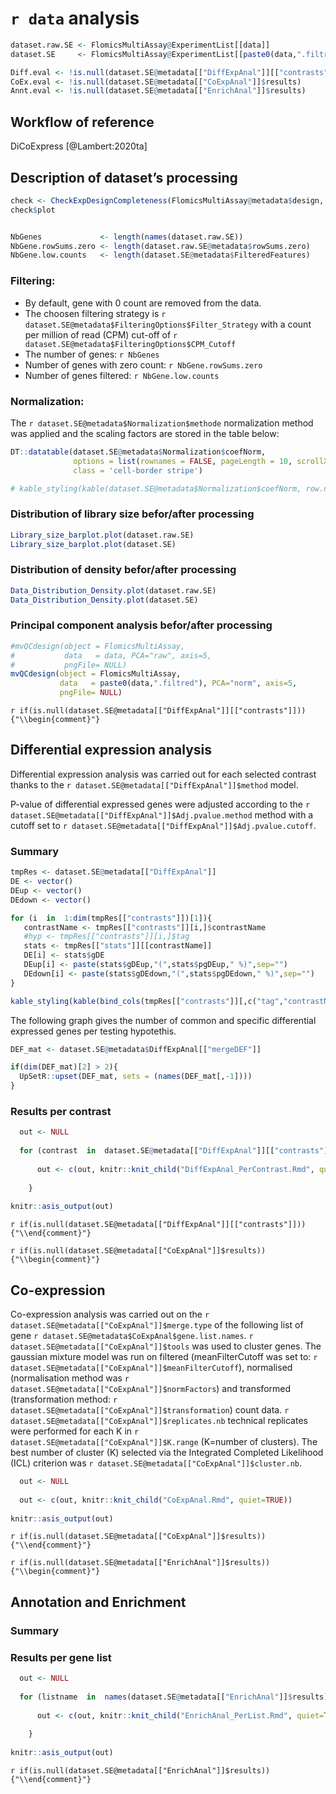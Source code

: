 # `r data` analysis

```r

dataset.raw.SE <- FlomicsMultiAssay@ExperimentList[[data]]
dataset.SE     <- FlomicsMultiAssay@ExperimentList[[paste0(data,".filtred")]]

Diff.eval <- !is.null(dataset.SE@metadata[["DiffExpAnal"]][["contrasts"]])
CoEx.eval <- !is.null(dataset.SE@metadata[["CoExpAnal"]]$results)
Annt.eval <- !is.null(dataset.SE@metadata[["EnrichAnal"]]$results)

```


## Workflow of reference 

DiCoExpress [@Lambert:2020ta]

## Description of dataset's processing


```r

check <- CheckExpDesignCompleteness(FlomicsMultiAssay@metadata$design, colnames(dataset.SE))
check$plot


NbGenes             <- length(names(dataset.raw.SE))
NbGene.rowSums.zero <- length(dataset.raw.SE@metadata$rowSums.zero)
NbGene.low.counts   <- length(dataset.SE@metadata$FilteredFeatures)
```

### Filtering:

* By default, gene with 0 count are removed from the data. 
* The choosen filtering strategy is `r dataset.SE@metadata$FilteringOptions$Filter_Strategy` with a count per million of read (CPM) cut-off of `r dataset.SE@metadata$FilteringOptions$CPM_Cutoff`  
* The number of genes: `r NbGenes`  
* Number of genes with zero count: `r NbGene.rowSums.zero`
* Number of genes filtered: `r NbGene.low.counts`

### Normalization:

The `r dataset.SE@metadata$Normalization$methode` normalization method 
was applied and the scaling factors are stored in the table below:

```r

DT::datatable(dataset.SE@metadata$Normalization$coefNorm, 
              options = list(rownames = FALSE, pageLength = 10, scrollX = T, dom = 'tip'),
              class = 'cell-border stripe')

# kable_styling(kable(dataset.SE@metadata$Normalization$coefNorm, row.names=FALSE, caption=NULL, format="html"), font_size=12,full_width = F, position = "left")

```

### Distribution of library size befor/after processing

```r
Library_size_barplot.plot(dataset.raw.SE)
Library_size_barplot.plot(dataset.SE)
```

### Distribution of density befor/after processing

```r

Data_Distribution_Density.plot(dataset.raw.SE)
Data_Distribution_Density.plot(dataset.SE)
```


### Principal component analysis befor/after processing

```r
#mvQCdesign(object = FlomicsMultiAssay,
#           data   = data, PCA="raw", axis=5, 
#           pngFile= NULL) 
mvQCdesign(object = FlomicsMultiAssay,
           data   = paste0(data,".filtred"), PCA="norm", axis=5, 
           pngFile= NULL) 
```



`r if(is.null(dataset.SE@metadata[["DiffExpAnal"]][["contrasts"]])) {"\\begin{comment}"}`

## Differential expression analysis

Differential expression analysis was carried out for each selected contrast thanks to the `r dataset.SE@metadata[["DiffExpAnal"]]$method` model. 

P-value of differential expressed genes were adjusted according to the `r dataset.SE@metadata[["DiffExpAnal"]]$Adj.pvalue.method` method
with a cutoff set to `r dataset.SE@metadata[["DiffExpAnal"]]$Adj.pvalue.cutoff`.

### Summary

```r

tmpRes <- dataset.SE@metadata[["DiffExpAnal"]]
DE <- vector()
DEup <- vector()
DEdown <- vector()

for (i  in  1:dim(tmpRes[["contrasts"]])[1]){
   contrastName <- tmpRes[["contrasts"]][i,]$contrastName
   #hyp <- tmpRes[["contrasts"]][i,]$tag
   stats <- tmpRes[["stats"]][[contrastName]]
   DE[i] <- stats$gDE
   DEup[i] <- paste(stats$gDEup,"(",stats$pgDEup," %)",sep="")
   DEdown[i] <- paste(stats$gDEdown,"(",stats$pgDEdown," %)",sep="")
}

```


```r
kable_styling(kable(bind_cols(tmpRes[["contrasts"]][,c("tag","contrastName")], data.frame("Nb DE"=DE,"Nb DEup"=DEup,"Nb DEdown"=DEdown)), row.names=FALSE, caption=NULL, format="html"), font_size=12)

```


The following graph gives the number of common and specific differential expressed genes per testing hypotethis.



```r
DEF_mat <- dataset.SE@metadata$DiffExpAnal[["mergeDEF"]]

if(dim(DEF_mat)[2] > 2){
  UpSetR::upset(DEF_mat, sets = (names(DEF_mat[,-1]))) 
}
```

### Results per contrast

```r

  out <- NULL
  
  for (contrast  in  dataset.SE@metadata[["DiffExpAnal"]][["contrasts"]]$contrastName) {
    
      out <- c(out, knitr::knit_child("DiffExpAnal_PerContrast.Rmd", quiet=TRUE))  
      
    }
    
knitr::asis_output(out)
```

`r if(is.null(dataset.SE@metadata[["DiffExpAnal"]][["contrasts"]])) {"\\end{comment}"}`

`r if(is.null(dataset.SE@metadata[["CoExpAnal"]]$results))  {"\\begin{comment}"}`


## Co-expression

Co-expression analysis was carried out on the `r dataset.SE@metadata[["CoExpAnal"]]$merge.type`
of the following list of gene `r dataset.SE@metadata$CoExpAnal$gene.list.names`. 
`r dataset.SE@metadata[["CoExpAnal"]]$tools` was
used to cluster genes. 
The gaussian mixture model was run on filtered (meanFilterCutoff was set to: `r dataset.SE@metadata[["CoExpAnal"]]$meanFilterCutoff`), 
normalised (normalisation method was `r dataset.SE@metadata[["CoExpAnal"]]$normFactors`) 
and transformed (transformation method: `r dataset.SE@metadata[["CoExpAnal"]]$transformation`) count data.
`r dataset.SE@metadata[["CoExpAnal"]]$replicates.nb` technical replicates were performed for each K in `r dataset.SE@metadata[["CoExpAnal"]]$K.range` (K=number of clusters). 
The best number of cluster (K) selected via the Integrated Completed Likelihood (ICL) criterion 
was `r dataset.SE@metadata[["CoExpAnal"]]$cluster.nb`.

```r

  out <- NULL
 
  out <- c(out, knitr::knit_child("CoExpAnal.Rmd", quiet=TRUE))  
    
knitr::asis_output(out)

```

`r if(is.null(dataset.SE@metadata[["CoExpAnal"]]$results)) {"\\end{comment}"}`

`r if(is.null(dataset.SE@metadata[["EnrichAnal"]]$results)) {"\\begin{comment}"}`

## Annotation and Enrichment

### Summary


### Results per gene list

```r

  out <- NULL
  
  for (listname  in  names(dataset.SE@metadata[["EnrichAnal"]]$results)){
    
      out <- c(out, knitr::knit_child("EnrichAnal_PerList.Rmd", quiet=TRUE))  
      
    }
    
knitr::asis_output(out)

```

`r if(is.null(dataset.SE@metadata[["EnrichAnal"]]$results))  {"\\end{comment}"}`

